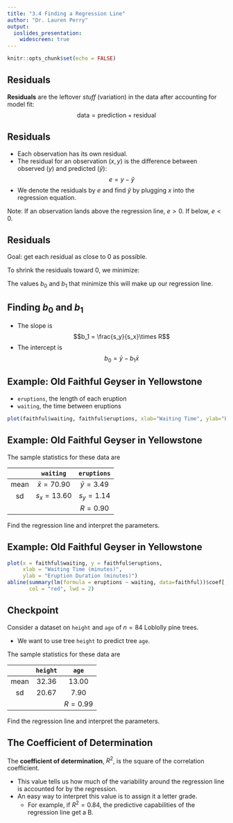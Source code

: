 ---
title: "3.4 Finding a Regression Line"
author: "Dr. Lauren Perry"
output:
  ioslides_presentation: 
    widescreen: true
---

```{r setup, include=FALSE}
knitr::opts_chunk$set(echo = FALSE)
```

## Residuals

**Residuals** are the leftover *stuff* (variation) in the data after
accounting for model fit:
$$\text{data} = \text{prediction} + \text{residual}$$ 

## Residuals

- Each observation has its own residual. 
- The residual for an observation $(x,y)$ is the
difference between observed ($y$) and predicted ($\hat{y}$):
$$e = y - \hat{y}$$ 
- We denote the residuals by $e$ and find $\hat{y}$ by
plugging $x$ into the regression equation. 

Note: If an observation lands above
the regression line, $e > 0$. If below, $e < 0$.

## Residuals

Goal: get each residual as close to 0 as possible. 

To shrink the residuals toward 0, we minimize:
\begin{align}
\sum_{i=1}^n e_i^2 &= \sum_{i=1}^n (y_i - \hat{y}_i)^2 \\
& = \sum_{i=1}^n [y_i - (b_0 + b_1 x_i)]^2
\end{align} 

The values $b_0$ and $b_1$ that minimize this will make up our regression line.

## Finding $b_0$ and $b_1$

- The slope is
$$b_1 = \frac{s_y}{s_x}\times R$$ 
- The intercept is
$$b_0 = \bar{y} - b_1 \bar{x}$$

## Example: Old Faithful Geyser in Yellowstone

- `eruptions`, the length of each eruption
- `waiting`, the time between eruptions

```{r}
plot(faithful$waiting, faithful$eruptions, xlab="Waiting Time", ylab="Eruption Duration")
```

## Example: Old Faithful Geyser in Yellowstone

The sample statistics for these data are

 |      |    `waiting`    |  `eruptions`   |
 |:----:|:---------------:|:--------------:|
 | mean | $\bar{x}=70.90$ | $\bar{y}=3.49$ |
 |  sd  |   $s_x=13.60$   |   $s_y=1.14$   |
 |      |                 |   $R = 0.90$   |
 
 Find the regression line and interpret the parameters.
 
## Example: Old Faithful Geyser in Yellowstone

```{r, message=F}
plot(x = faithful$waiting, y = faithful$eruptions,
     xlab = "Waiting Time (minutes)",
     ylab = "Eruption Duration (minutes)")
abline(summary(lm(formula = eruptions ~ waiting, data=faithful))$coef[,1],
       col = "red", lwd = 2)
```

## Checkpoint

Consider a dataset on `height` and `age` of $n=84$ Loblolly pine trees. 

- We want to use tree `height` to predict tree `age`.

The sample statistics for these data are

 |      |    `height`     |      `age`     |
 |:----:|:---------------:|:--------------:|
 | mean | $32.36$ | $13.00$ |
 |  sd  |   $20.67$   |   $7.90$   |
 |      |                 |   $R = 0.99$   |
 
 Find the regression line and interpret the parameters.

## The Coefficient of Determination

The **coefficient of determination**, $R^2$, is the square of the correlation coefficient.

- This value tells us how much of the variability around the regression line is accounted for by the regression. 
- An easy way to interpret this value is to assign it a letter grade. 
    - For example, if $R^2 = 0.84$, the predictive capabilities of the regression line get a B.
